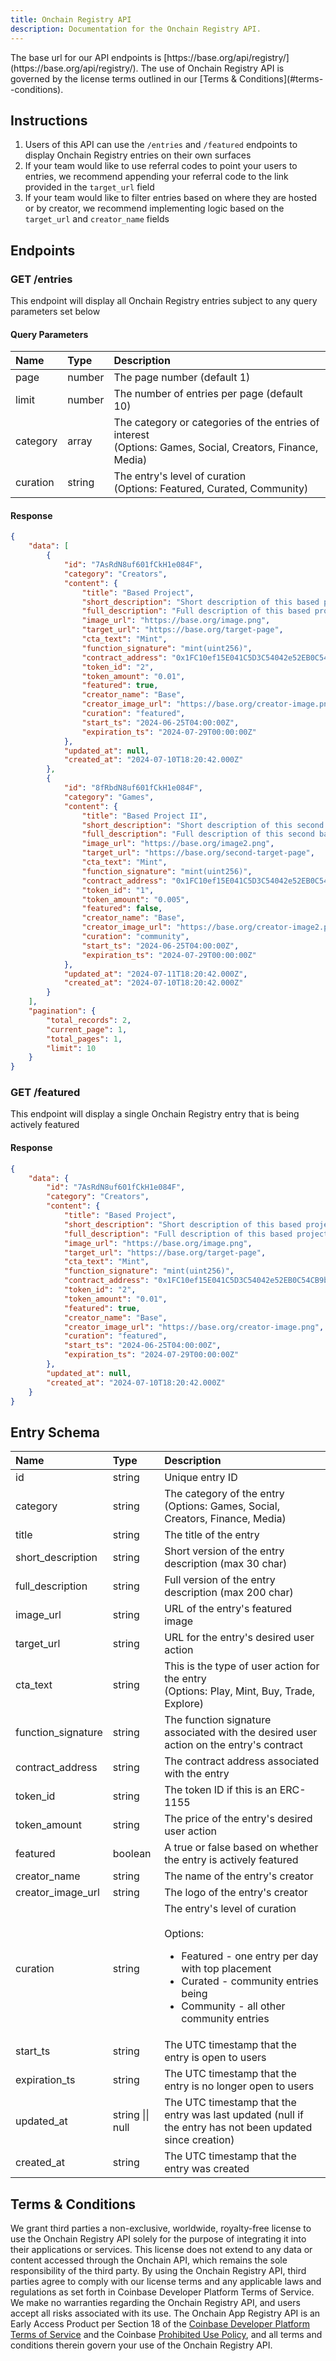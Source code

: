 ```yaml
---
title: Onchain Registry API
description: Documentation for the Onchain Registry API.
---
```


<Note>
The base url for our API endpoints is [https://base.org/api/registry/](https://base.org/api/registry/). The use of Onchain Registry API is governed by the license terms outlined in our [Terms & Conditions](#terms--conditions).
</Note>


## Instructions

1. Users of this API can use the `/entries` and `/featured` endpoints to display Onchain Registry entries on their own surfaces
2. If your team would like to use referral codes to point your users to entries, we recommend appending your referral code to the link provided in the `target_url` field
3. If your team would like to filter entries based on where they are hosted or by creator, we recommend implementing logic based on the `target_url` and `creator_name` fields

## Endpoints

### GET /entries

This endpoint will display all Onchain Registry entries subject to any query parameters set below

#### Query Parameters

| Name     | Type   | Description                                                                                                    |
| :------- | :----- | :------------------------------------------------------------------------------------------------------------- |
| page     | number | The page number (default 1)                                                                                    |
| limit    | number | The number of entries per page (default 10)                                                                    |
| category | array  | The category or categories of the entries of interest <br/> (Options: Games, Social, Creators, Finance, Media) |
| curation | string | The entry's level of curation <br/> (Options: Featured, Curated, Community)                                    |

#### Response

```json [JSON]
{
    "data": [
        {
            "id": "7AsRdN8uf601fCkH1e084F",
            "category": "Creators",
            "content": {
                "title": "Based Project",
                "short_description": "Short description of this based project with max char count of 30",
                "full_description": "Full description of this based project with max char count of 200",
                "image_url": "https://base.org/image.png",
                "target_url": "https://base.org/target-page",
                "cta_text": "Mint",
                "function_signature": "mint(uint256)",
                "contract_address": "0x1FC10ef15E041C5D3C54042e52EB0C54CB9b710c",
                "token_id": "2",
                "token_amount": "0.01",
                "featured": true,
                "creator_name": "Base",
                "creator_image_url": "https://base.org/creator-image.png",
                "curation": "featured",
                "start_ts": "2024-06-25T04:00:00Z",
                "expiration_ts": "2024-07-29T00:00:00Z"
            },
            "updated_at": null,
            "created_at": "2024-07-10T18:20:42.000Z"
        },
        {
            "id": "8fRbdN8uf601fCkH1e084F",
            "category": "Games",
            "content": {
                "title": "Based Project II",
                "short_description": "Short description of this second based project with max char count of 30",
                "full_description": "Full description of this second based project with max char count of 200",
                "image_url": "https://base.org/image2.png",
                "target_url": "https://base.org/second-target-page",
                "cta_text": "Mint",
                "function_signature": "mint(uint256)",
                "contract_address": "0x1FC10ef15E041C5D3C54042e52EB0C54CB9b710c",
                "token_id": "1",
                "token_amount": "0.005",
                "featured": false,
                "creator_name": "Base",
                "creator_image_url": "https://base.org/creator-image2.png",
                "curation": "community",
                "start_ts": "2024-06-25T04:00:00Z",
                "expiration_ts": "2024-07-29T00:00:00Z"
            },
            "updated_at": "2024-07-11T18:20:42.000Z",
            "created_at": "2024-07-10T18:20:42.000Z"
        }
    ],
    "pagination": {
        "total_records": 2,
        "current_page": 1,
        "total_pages": 1,
        "limit": 10
    }
}
```

### GET /featured

This endpoint will display a single Onchain Registry entry that is being actively featured

#### Response

```json [JSON]
{
    "data": {
        "id": "7AsRdN8uf601fCkH1e084F",
        "category": "Creators",
        "content": {
            "title": "Based Project",
            "short_description": "Short description of this based project with max char count of 30",
            "full_description": "Full description of this based project with max char count of 200",
            "image_url": "https://base.org/image.png",
            "target_url": "https://base.org/target-page",
            "cta_text": "Mint",
            "function_signature": "mint(uint256)",
            "contract_address": "0x1FC10ef15E041C5D3C54042e52EB0C54CB9b710c",
            "token_id": "2",
            "token_amount": "0.01",
            "featured": true,
            "creator_name": "Base",
            "creator_image_url": "https://base.org/creator-image.png",
            "curation": "featured",
            "start_ts": "2024-06-25T04:00:00Z",
            "expiration_ts": "2024-07-29T00:00:00Z"
        },
        "updated_at": null,
        "created_at": "2024-07-10T18:20:42.000Z"
    }
}
```

## Entry Schema

| Name               | Type             | Description                                                                                                                                                                                                    |
| :----------------- | :--------------- | :------------------------------------------------------------------------------------------------------------------------------------------------------------------------------------------------------------- |
| id                 | string           | Unique entry ID                                                                                                                                                                                                |
| category           | string           | The category of the entry <br/>(Options: Games, Social, Creators, Finance, Media)                                                                                                                              |
| title              | string           | The title of the entry                                                                                                                                                                                         |
| short_description  | string           | Short version of the entry description (max 30 char)                                                                                                                                                           |
| full_description   | string           | Full version of the entry description (max 200 char)                                                                                                                                                           |
| image_url          | string           | URL of the entry's featured image                                                                                                                                                                              |
| target_url         | string           | URL for the entry's desired user action                                                                                                                                                                        |
| cta_text           | string           | This is the type of user action for the entry <br/> (Options: Play, Mint, Buy, Trade, Explore)                                                                                                                 |
| function_signature | string           | The function signature associated with the desired user action on the entry's contract                                                                                                                         |
| contract_address   | string           | The contract address associated with the entry                                                                                                                                                                 |
| token_id           | string           | The token ID if this is an ERC-1155                                                                                                                                                                            |
| token_amount       | string           | The price of the entry's desired user action                                                                                                                                                                   |
| featured           | boolean          | A true or false based on whether the entry is actively featured                                                                                                                                                |
| creator_name       | string           | The name of the entry's creator                                                                                                                                                                                |
| creator_image_url  | string           | The logo of the entry's creator                                                                                                                                                                                |
| curation           | string           | The entry's level of curation <br/> <br/> Options: <ul><li>Featured - one entry per day with top placement</li><li>Curated - community entries being</li><li>Community - all other community entries</li></ul> |
| start_ts           | string           | The UTC timestamp that the entry is open to users                                                                                                                                                              |
| expiration_ts      | string           | The UTC timestamp that the entry is no longer open to users                                                                                                                                                    |
| updated_at         | string \|\| null | The UTC timestamp that the entry was last updated (null if the entry has not been updated since creation)                                                                                                      |
| created_at         | string           | The UTC timestamp that the entry was created                                                                                                                                                                   |

## Terms & Conditions

We grant third parties a non-exclusive, worldwide, royalty-free license to use the Onchain Registry API solely for the purpose of integrating it into their applications or services. This license does not extend to any data or content accessed through the Onchain API, which remains the sole responsibility of the third party. By using the Onchain Registry API, third parties agree to comply with our license terms and any applicable laws and regulations as set forth in Coinbase Developer Platform Terms of Service. We make no warranties regarding the Onchain Registry API, and users accept all risks associated with its use. The Onchain App Registry API is an Early Access Product per Section 18 of the [Coinbase Developer Platform Terms of Service](https://www.coinbase.com/legal/developer-platform/terms-of-service) and the Coinbase [Prohibited Use Policy](https://www.coinbase.com/legal/prohibited_use), and all terms and conditions therein govern your use of the Onchain Registry API.
